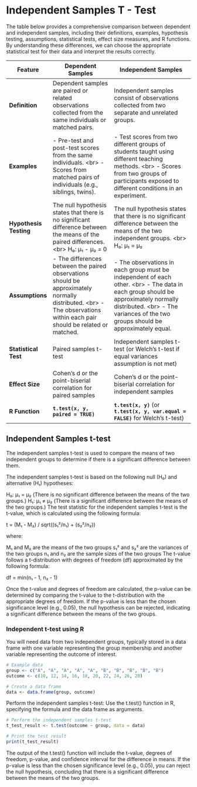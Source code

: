 
# Independent Samples T - Test

The table below provides a comprehensive comparison between dependent and independent samples, including their definitions, examples, hypothesis testing, assumptions, statistical tests, effect size measures, and R functions. By understanding these differences, we can choose the appropriate statistical test for their data and interpret the results correctly.

| **Feature**            | **Dependent Samples**                                                                                                                                                     | **Independent Samples**                                                                                                                                                                                                    |
|--------------|-------------------------|---------------------------------|
| **Definition**         | Dependent samples are paired or related observations collected from the same individuals or matched pairs.                                                                | Independent samples consist of observations collected from two separate and unrelated groups.                                                                                                                              |
| **Examples**           | \- Pre-test and post-test scores from the same individuals. \<br\> - Scores from matched pairs of individuals (e.g., siblings, twins).                                    | \- Test scores from two different groups of students taught using different teaching methods. \<br\> - Scores from two groups of participants exposed to different conditions in an experiment.                            |
| **Hypothesis Testing** | The null hypothesis states that there is no significant difference between the means of the paired differences. \<br\> H₀: μ₁ - μ₂ = 0                                    | The null hypothesis states that there is no significant difference between the means of the two independent groups. \<br\> H₀: μ₁ = μ₂                                                                                     |
| **Assumptions**        | \- The differences between the paired observations should be approximately normally distributed. \<br\> - The observations within each pair should be related or matched. | \- The observations in each group must be independent of each other. \<br\> - The data in each group should be approximately normally distributed. \<br\> - The variances of the two groups should be approximately equal. |
| **Statistical Test**   | Paired samples t-test                                                                                                                                                     | Independent samples t-test (or Welch's t-test if equal variances assumption is not met)                                                                                                                                    |
| **Effect Size**        | Cohen's d or the point-biserial correlation for paired samples                                                                                                            | Cohen's d or the point-biserial correlation for independent samples                                                                                                                                                        |
| **R Function**         | **`t.test(x, y, paired = TRUE)`**                                                                                                                                         | **`t.test(x, y)`** (or **`t.test(x, y, var.equal = FALSE)`** for Welch's t-test)                                                                                                                                           |
## Independent Samples t-test
The independent samples t-test is used to compare the means of two independent groups to determine if there is a significant difference between them.

The independent samples t-test is based on the following null (H₀) and alternative (H₁) hypotheses:

H₀: μ₁ = μ₂ (There is no significant difference between the means of the two groups.)
H₁: μ₁ ≠ μ₂ (There is a significant difference between the means of the two groups.)
The test statistic for the independent samples t-test is the t-value, which is calculated using the following formula:

t = (M₁ - M₂) / sqrt((s₁²/n₁) + (s₂²/n₂))

where:

M₁ and M₂ are the means of the two groups
s₁² and s₂² are the variances of the two groups
n₁ and n₂ are the sample sizes of the two groups
The t-value follows a t-distribution with degrees of freedom (df) approximated by the following formula:

df = min(n₁ - 1, n₂ - 1)

Once the t-value and degrees of freedom are calculated, the p-value can be determined by comparing the t-value to the t-distribution with the appropriate degrees of freedom. If the p-value is less than the chosen significance level (e.g., 0.05), the null hypothesis can be rejected, indicating a significant difference between the means of the two groups.

### Independent t-test using R
You will need data from two independent groups, typically stored in a data frame with one variable representing the group membership and another variable representing the outcome of interest.

````r
# Example data
group <- c("A", "A", "A", "A", "A", "B", "B", "B", "B", "B")
outcome <- c(10, 12, 14, 16, 18, 20, 22, 24, 26, 28)

# Create a data frame
data <- data.frame(group, outcome)
````

Perform the independent samples t-test: Use the t.test() function in R, specifying the formula and the data frame as arguments.

````r
# Perform the independent samples t-test
t_test_result <- t.test(outcome ~ group, data = data)

# Print the test result
print(t_test_result)
````

The output of the t.test() function will include the t-value, degrees of freedom, p-value, and confidence interval for the difference in means. If the p-value is less than the chosen significance level (e.g., 0.05), you can reject the null hypothesis, concluding that there is a significant difference between the means of the two groups.
